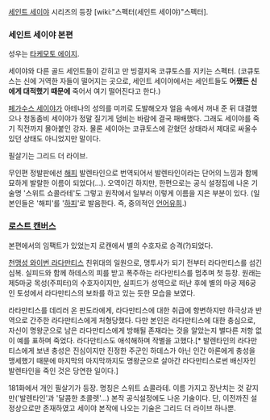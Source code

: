 [[세인트 세이야]] 시리즈의 등장 [wiki:"스펙터(세인트 세이야)"스펙터].

=== 세인트 세이야 본편 ===
성우는 [[타케모토 에이지]].

세이야와 다른 골드 세인트들이 갇히고 만 빙결지옥 코큐토스를 지키는 스펙터. (코큐토스는 신에 거역한 자들이 떨어지는 곳으로, 세인트 세이야에서는 세인트들도 '''어쨌든 신에게 대적했기 때문에''' 죽어서 여기 떨어진다고 한다.) 

[[페가수스 세이야]]가 아테나의 성의를 미끼로 도발해오자 얼음 속에서 꺼내 준 뒤 대결했으나 청동좀비 세이야가 정말 질기게 덤비는 바람에 결국 패배했다. 그래도 세이야를 죽기 직전까지 몰아붙인 강자. 물론 세이야는 코큐토스에 갇혔던 상태라서 제대로 싸울수 있던 상태도 아니었지만 말이다.

필살기는 그리드 더 라이브.

무인편 정발판에선 [[해피]] 발렌타인으로 번역되어서 발렌타인이라는 단어의 느낌과 함께 묘하게 발랄한 이름이 되었다(...). 오역이긴 하지만, 한편으로는 공식 설정집에 나온 기술명 '스위트 쇼콜라테'도 그렇고 원작에서 일부러 이렇게 이름을 지은 부분이 있다. (일본인들은 '해피'를 '[[하피]]'로 발음한다. 즉, 중의적인 [[언어유희]].)

=== [[로스트 캔버스]] ===
본편에서의 임팩트가 있었는지 로캔에서 별의 수호자로 승격(?)되었다.

[[천맹성 와이번 라다만티스]] 친위대의 일원으로, 명투사가 되기 전부터 라다만티스를 섬긴 심복. 실피드와 함께 하데스의 피를 받고 폭주하는 라다만티스를 멈추며 첫 등장. 원래는 제5마궁 목성(주피터)의 수호자이지만, 실피드가 성역으로 떠난 후에 별의 마궁 제6궁인 토성에서 라다만티스의 보좌를 하고 있는 듯한 모습을 보였다.

라타만티스를 데리러 온 판도라에게, 라다만티스에 대한 취급에 항변하지만 하극상과 반역으로 간주한 라다만티스에게 처형당했다. 다만 본인은 라다만티스에 대한 충심으로, 자신이 명왕군으로 남은 라다만티스에게 방해될 존재라는 것을 알았는지 별다른 저항 없이 예를 표하며 죽었다. 라다만티스도 애석해하며 작별을 고했다.[* 발렌타인의 라다만티스에게 보낸 충성은 진심이지만 진정한 주군인 하데스가 아닌 인간 아론에게 충성을 맹세했기 때문에 마지막의 마지막까지도 명왕군으로 살아간 라다만티스로썬 배신자인 발렌타인을 죽인 것은 당연한 일이다.]
 
181화에서 개인 필살기가 등장. 명칭은 스위트 쇼콜라테. 이름 가지고 장난치는 것 같지만('발렌타인'과 '달콤한 초콜렛'...) 본작 공식설정에도 나온 기술이다. 단, 이전까진 설정상으로만 존재하였고 세이야 본작에 나오는 기술은 그리드 더 라이브 하나뿐.
